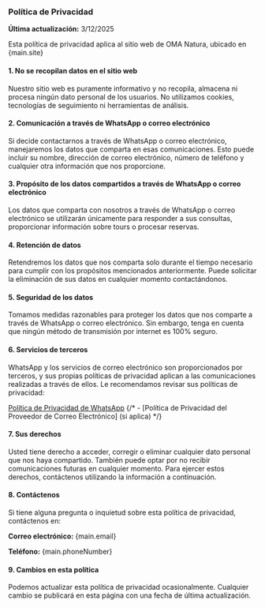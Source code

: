 
### Política de Privacidad

**Última actualización:** 3/12/2025

Esta política de privacidad aplica al sitio web de OMA Natura, ubicado en {main.site}

#### 1. No se recopilan datos en el sitio web

Nuestro sitio web es puramente informativo y no recopila, almacena ni procesa ningún dato personal de los usuarios. No utilizamos cookies, tecnologías de seguimiento ni herramientas de análisis.

#### 2. Comunicación a través de WhatsApp o correo electrónico

Si decide contactarnos a través de WhatsApp o correo electrónico, manejaremos los datos que comparta en esas comunicaciones. Esto puede incluir su nombre, dirección de correo electrónico, número de teléfono y cualquier otra información que nos proporcione.

#### 3. Propósito de los datos compartidos a través de WhatsApp o correo electrónico

Los datos que comparta con nosotros a través de WhatsApp o correo electrónico se utilizarán únicamente para responder a sus consultas, proporcionar información sobre tours o procesar reservas.

#### 4. Retención de datos

Retendremos los datos que nos comparta solo durante el tiempo necesario para cumplir con los propósitos mencionados anteriormente. Puede solicitar la eliminación de sus datos en cualquier momento contactándonos.

#### 5. Seguridad de los datos

Tomamos medidas razonables para proteger los datos que nos comparte a través de WhatsApp o correo electrónico. Sin embargo, tenga en cuenta que ningún método de transmisión por internet es 100% seguro.

#### 6. Servicios de terceros

WhatsApp y los servicios de correo electrónico son proporcionados por terceros, y sus propias políticas de privacidad aplican a las comunicaciones realizadas a través de ellos. Le recomendamos revisar sus políticas de privacidad:

[Política de Privacidad de WhatsApp](https://www.whatsapp.com/privacy)
{/* - [Política de Privacidad del Proveedor de Correo Electrónico] (si aplica) */}

#### 7. Sus derechos

Usted tiene derecho a acceder, corregir o eliminar cualquier dato personal que nos haya compartido. También puede optar por no recibir comunicaciones futuras en cualquier momento. Para ejercer estos derechos, contáctenos utilizando la información a continuación.

#### 8. Contáctenos

Si tiene alguna pregunta o inquietud sobre esta política de privacidad, contáctenos en:

**Correo electrónico:** {main.email}

**Teléfono:** {main.phoneNumber}

#### 9. Cambios en esta política

Podemos actualizar esta política de privacidad ocasionalmente. Cualquier cambio se publicará en esta página con una fecha de última actualización.